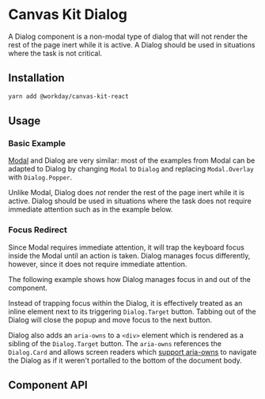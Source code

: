 

<Meta title="Components/Popups/Dialog" component={Dialog} />

# Canvas Kit Dialog

A Dialog component is a non-modal type of dialog that will not render the rest of the page inert
while it is active. A Dialog should be used in situations where the task is not critical.

## Installation

```sh
yarn add @workday/canvas-kit-react
```

## Usage

### Basic Example

[Modal](/components/popups/modal/) and Dialog are very similar: most of the examples from Modal can
be adapted to Dialog by changing `Modal` to `Dialog` and replacing `Modal.Overlay` with
`Dialog.Popper`.

Unlike Modal, Dialog does _not_ render the rest of the page inert while it is active. Dialog should
be used in situations where the task does not require immediate attention such as in the example
below.

<ExampleCodeBlock code={Basic} />

### Focus Redirect

Since Modal requires immediate attention, it will trap the keyboard focus inside the Modal until an
action is taken. Dialog manages focus differently, however, since it does not require immediate
attention.

The following example shows how Dialog manages focus in and out of the component.

<ExampleCodeBlock code={Focus} />

Instead of trapping focus within the Dialog, it is effectively treated as an inline element next to
its triggering `Dialog.Target` button. Tabbing out of the Dialog will close the popup and move focus
to the next button.

Dialog also adds an `aria-owns` to a `<div>` element which is rendered as a sibling of the
`Dialog.Target` button. The `aria-owns` references the `Dialog.Card` and allows screen readers which
[support aria-owns](/components/popups/popup/#focus-redirect) to navigate the Dialog as if it
weren't portalled to the bottom of the document body.

## Component API

<SymbolDoc name="Dialog" fileName="/react/" />
